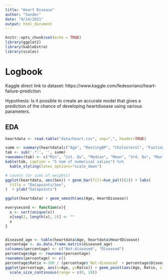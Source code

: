```yaml
---
title: "Heart Disease"
author: "Sander"
date: "9/14/2021"
output: html_document
---
```


```r
knitr::opts_chunk$set(echo = TRUE)
library(ggplot2)
library(kableExtra)
library(scales)
```

# Logbook

Kaggle direct link to dataset: https://www.kaggle.com/fedesoriano/heart-failure-prediction

Hypothesis: Is it possible to create an accurate model that gives a prediction of the chance of developing heartdisease using various parameters.
\newpage

## EDA
```r
heartdata <- read.table("data/heart.csv", sep=",", header=TRUE)
```
```r
summ <- summary(heartdata[c("Age", "RestingBP", "Cholesterol", "FastingBS", "MaxHR", "Oldpeak")])
tab <- sub('.*:', '', summ)
rownames(tab) <- c("Min", "1st. Qu", "Median", "Mean", "3rd. Qu", "Max")
kable(tab, caption = "5 num of numerical valies") %>% 
  kable_styling(latex_options="scale_down")
```
```r
# counts (or sums of weights)
ggplot(heartdata, aes(Sex)) + geom_bar(fill=hue_pal()(2)) + labs(
  title = "Datapoints/Sex",
)  + ylab("Datapoints")
```


```r
ggplot(heartdata) + geom_smooth(aes(Age, HeartDisease))
```

```r

everysecond <- function(x){
  x <- sort(unique(x))
  x[seq(2, length(x), 2)] <- ""
  x
}


diseased_age <- table(heartdata$Age, heartdata$HeartDisease)
percentage <- as.data.frame.matrix(diseased_age) 
colnames(percentage) <- c("Not-diseased", "Diseased")
percentage$Age <- rownames(percentage)
rownames(percentage) <- c()
percentage$Ratio <-100 / (percentage$`Not-diseased` + percentage$Diseased)  * percentage$Diseased
ggplot(percentage, aes(x=Age, y=Ratio)) + geom_point(aes(Age, Ratio, size = `Not-diseased` + Diseased)) + theme(axis.text.x = element_text(angle = 90, vjust = 0.5, hjust=1)) + labs(title = "Heart disease accurance with age", x = "Age (years)", y = "Percentage diseased", size = "Datasamples per age") + scale_x_discrete(labels = everysecond(percentage$Age)) +
  scale_size_continuous(range = c(0, 10))

```